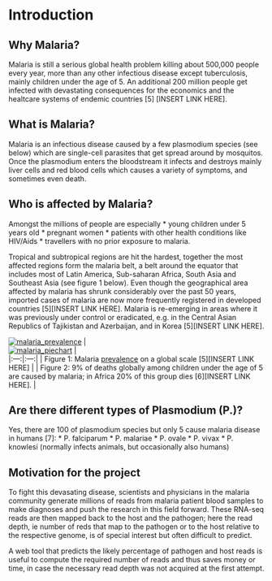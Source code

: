 # Introduction <a id="chapter-1"></a>

## Why Malaria?
Malaria is still a serious global health problem killing about 500,000 people every year, more than any other infectious disease except tuberculosis, mainly children under the age of 5. An additional 200 million people get infected with devastating consequences for the economics and the healtcare systems of endemic countries [5] [INSERT LINK HERE].

## What is Malaria?
Malaria is an infectious disease caused by a few plasmodium species (see below) which are single-cell parasites that  get spread around by mosquitos.
Once the plasmodium enters the bloodstream it infects and destroys mainly liver cells and red blood cells
which causes a variety of symptoms, and sometimes even death.

## Who is affected by Malaria?
Amongst the millions of people are especially
* young children under 5 years old
* pregnant women
* patients with other health conditions like HIV/Aids
* travellers with no prior exposure to malaria.

Tropical and subtropical regions are hit the hardest, together the most affected regions form the malaria belt, a belt around the equator that includes most of Latin America, Sub-saharan Africa, South Asia and Southeast Asia (see figure 1 below). Even though the geographical area affected by malaria has shrunk considerably over the past 50 years, imported cases of malaria are now more frequently registered in developed countries [5][INSERT LINK HERE]. Malaria is re-emerging in areas where it was previously under control or eradicated, e.g. in the Central Asian Republics of Tajikistan and Azerbaijan, and in Korea [5][INSERT LINK HERE].

[![malaria_prevalence](../img/malaria_prevalence.png)](../img/malaria_prevalence.png)  |  
[![malaria_piechart](../img/malaria_piechart.png)](../img/malaria_piechart.png)  |  
|:---:|:---:|
| Figure 1: Malaria [prevalence](https://www.nobelprize.org/educational/medicine/malaria/readmore/global.html "the proportion of a population that at some point in their life have experienced this disease") on a global scale [5][INSERT LINK HERE] |
| Figure 2: 9% of deaths globally among children under the age of 5 are caused by malaria; in Africa 20% of this group dies [6][INSERT LINK HERE]. |

## Are there different types of Plasmodium (P.)?
Yes, there are 100 of plasmodium species but only 5 cause malaria disease in humans [7]:
* P. falciparum
* P. malariae
* P. ovale
* P. vivax
* P. knowlesi (normally infects animals, but occasionally also humans)

## Motivation for the project
To fight this devasating disease, scientists and physicians in the malaria community generate millions of reads from malaria patient blood samples to make diagnoses and push the research in this field forward. These RNA-seq reads are then mapped back to the host and the pathogen; here the read depth, ie number of reds that map to the pathogen or to the host relative to the respective genome, is of special interest but often difficult to predict.

A web tool that predicts the likely percentage of pathogen and host reads is useful to compute the required number of reads and thus saves money or time, in case the necessary read depth was not acquired at the first attempt. 
